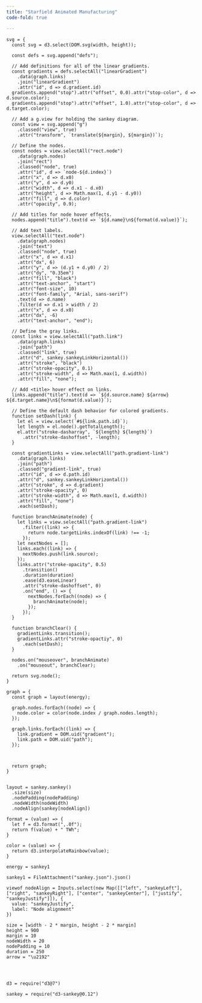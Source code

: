 ```yaml
---
title: "Starfield Animated Manufacturing"
code-fold: true

---
```



```ojs
svg = {
  const svg = d3.select(DOM.svg(width, height));
  
  const defs = svg.append("defs");
  
  // Add definitions for all of the linear gradients.
  const gradients = defs.selectAll("linearGradient")
    .data(graph.links)
    .join("linearGradient")
    .attr("id", d => d.gradient.id)
  gradients.append("stop").attr("offset", 0.0).attr("stop-color", d => d.source.color);
  gradients.append("stop").attr("offset", 1.0).attr("stop-color", d => d.target.color);
    
  // Add a g.view for holding the sankey diagram.
  const view = svg.append("g")
    .classed("view", true)
    .attr("transform", `translate(${margin}, ${margin})`);
  
  // Define the nodes.
  const nodes = view.selectAll("rect.node")
    .data(graph.nodes)
    .join("rect")
    .classed("node", true)
    .attr("id", d => `node-${d.index}`)
    .attr("x", d => d.x0)
    .attr("y", d => d.y0)
    .attr("width", d => d.x1 - d.x0)
    .attr("height", d => Math.max(1, d.y1 - d.y0))
    .attr("fill", d => d.color)
    .attr("opacity", 0.9);
  
  // Add titles for node hover effects.
  nodes.append("title").text(d => `${d.name}\n${format(d.value)}`);
  
  // Add text labels.
  view.selectAll("text.node")
    .data(graph.nodes)
    .join("text")
    .classed("node", true)
    .attr("x", d => d.x1)
    .attr("dx", 6)
    .attr("y", d => (d.y1 + d.y0) / 2)
    .attr("dy", "0.35em")
    .attr("fill", "black")
    .attr("text-anchor", "start")
    .attr("font-size", 10)
    .attr("font-family", "Arial, sans-serif")
    .text(d => d.name)
    .filter(d => d.x1 > width / 2)
    .attr("x", d => d.x0)
    .attr("dx", -6)
    .attr("text-anchor", "end");
  
  // Define the gray links.
  const links = view.selectAll("path.link")
    .data(graph.links)
    .join("path")
    .classed("link", true)
    .attr("d", sankey.sankeyLinkHorizontal())
    .attr("stroke", "black")
    .attr("stroke-opacity", 0.1)
    .attr("stroke-width", d => Math.max(1, d.width))
    .attr("fill", "none");
  
  // Add <title> hover effect on links.
  links.append("title").text(d => `${d.source.name} ${arrow} ${d.target.name}\n${format(d.value)}`);
    
  // Define the default dash behavior for colored gradients.
  function setDash(link) {
    let el = view.select(`#${link.path.id}`);
    let length = el.node().getTotalLength();
    el.attr("stroke-dasharray", `${length} ${length}`)
      .attr("stroke-dashoffset", -length);
  }
  
  const gradientLinks = view.selectAll("path.gradient-link")
    .data(graph.links)
    .join("path")
    .classed("gradient-link", true)
    .attr("id", d => d.path.id)
    .attr("d", sankey.sankeyLinkHorizontal())
    .attr("stroke", d => d.gradient)
    .attr("stroke-opacity", 0)
    .attr("stroke-width", d => Math.max(1, d.width))
    .attr("fill", "none")
    .each(setDash);
  
  function branchAnimate(node) {
    let links = view.selectAll("path.gradient-link")
      .filter((link) => {
        return node.targetLinks.indexOf(link) !== -1;
      });
    let nextNodes = [];
    links.each((link) => {
      nextNodes.push(link.source);
    });
    links.attr("stroke-opacity", 0.5)
      .transition()
      .duration(duration)
      .ease(d3.easeLinear)
      .attr("stroke-dashoffset", 0)
      .on("end", () => {
        nextNodes.forEach((node) => {
          branchAnimate(node);
        });
      });
  }
  
  function branchClear() {
    gradientLinks.transition();
    gradientLinks.attr("stroke-opactiy", 0)
      .each(setDash);
  }

  nodes.on("mouseover", branchAnimate)
    .on("mouseout", branchClear);
  
  return svg.node();
}

```


```ojs
graph = {
  const graph = layout(energy);
  
  graph.nodes.forEach((node) => {
    node.color = color(node.index / graph.nodes.length);
  });
  
  graph.links.forEach((link) => {
    link.gradient = DOM.uid("gradient");
    link.path = DOM.uid("path");
  });
  

  
  return graph;
}


```


```ojs
layout = sankey.sankey()
  .size(size)
  .nodePadding(nodePadding)
  .nodeWidth(nodeWidth)
  .nodeAlign(sankey[nodeAlign])

```


```ojs
format = (value) => {
  let f = d3.format(",.0f");
  return f(value) + " TWh";
}

```


```ojs
color = (value) => {
  return d3.interpolateRainbow(value);
}

```


```ojs
energy = sankey1

sankey1 = FileAttachment("sankey.json").json()
```

```ojs
viewof nodeAlign = Inputs.select(new Map([["left", "sankeyLeft"], ["right", "sankeyRight"], ["center", "sankeyCenter"], ["justify", "sankeyJustify"]]), {
  value: "sankeyJustify",
  label: "Node alignment"
})
```


```ojs
size = [width - 2 * margin, height - 2 * margin]
height = 900
margin = 10
nodeWidth = 20
nodePadding = 10
duration = 250
arrow = "\u2192"




d3 = require("d3@7")

sankey = require("d3-sankey@0.12")

```

